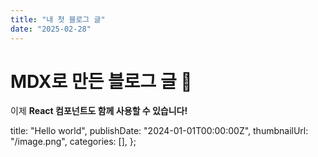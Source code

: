 ```yaml
---
title: "내 첫 블로그 글"
date: "2025-02-28"
---
```


# MDX로 만든 블로그 글 🚀

이제 **React 컴포넌트도 함께 사용할 수 있습니다!**

  title: "Hello world",
  publishDate: "2024-01-01T00:00:00Z",
  thumbnailUrl: "/image.png",
  categories: [],
};

